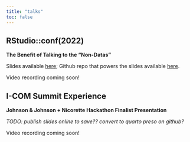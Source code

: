 ```yaml
---
title: "talks"
toc: false
---
```


## RStudio::conf(2022)
**The Benefit of Talking to the "Non-Datas"**

Slides available [here](https://rconf-2022-caro-buck.netlify.app/#/section); Github repo that powers the slides available [here](https://github.com/carobuck/rconf-talk-2022-slides).

Video recording coming soon!

## I-COM Summit Experience 
**Johnson & Johnson + Nicorette Hackathon Finalist Presentation**

*TODO: publish slides online to save?? convert to quarto preso on github?*

Video recording coming soon!
